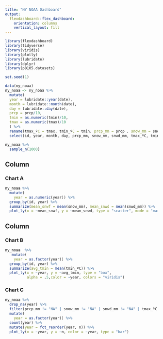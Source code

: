 ```yaml
---
title: "NY NOAA Dashboard"
output: 
  flexdashboard::flex_dashboard:
    orientation: columns
    vertical_layout: fill
---
```


```r
library(flexdashboard)
library(tidyverse)
library(viridis)
library(plotly)
library(lubridate)
library(dplyr)
library(p8105.datasets)
```

```r
set.seed(1)

data(ny_noaa)
ny_noaa <- ny_noaa %>% 
  mutate(
  year = lubridate::year(date),
  month = lubridate::month(date),
  day = lubridate::day(date),
  prcp = prcp/10,
  tmin = as.numeric(tmin)/10,
  tmax = as.numeric(tmax)/10
  ) %>% 
  rename(tmax_ºC = tmax, tmin_ºC = tmin, prcp_mm = prcp , snow_mm = snow, snwd_mm = snwd) %>% 
  select(id, year, month, day, prcp_mm, snow_mm, snwd_mm, tmax_ºC, tmin_ºC)

ny_noaa %>% 
  sample_n(1000)
```

Column {data-width=500}
-----------------------------------------------------------------------

### Chart A

```r
ny_noaa %>% 
  mutate(
    year = as.numeric(year)) %>%
  group_by(id, year) %>%
  summarize(mean_snwf = mean(snow_mm), mean_snwd = mean(snwd_mm)) %>% 
  plot_ly(x = ~mean_snwf, y = ~mean_snwd, type = "scatter", mode = "markers", alpha = 0.5,color = ~year)

```


Column {data-width=500}
-----------------------------------------------------------------------

### Chart B

```r
ny_noaa  %>%
   mutate(
    year = as.factor(year)) %>%
  group_by(id, year) %>%
  summarize(avg_tmin = mean(tmin_ºC)) %>%
  plot_ly(x = ~year, y = ~avg_tmin, type = "box", 
          alpha = .5,color = ~year, colors = "viridis")
```

### Chart C

```r
ny_noaa %>% 
  drop_na(year) %>%
  filter(prcp_mm != "NA" | snow_mm != "NA" | snwd_mm != "NA" | tmax_ºC != "NA" | tmin_ºC != "NA") %>%
  mutate(
    year = as.factor(year)) %>%
  count(year) %>% 
  mutate(year = fct_reorder(year, n)) %>% 
  plot_ly(x = ~year, y = ~n, color = ~year, type = "bar")
```

